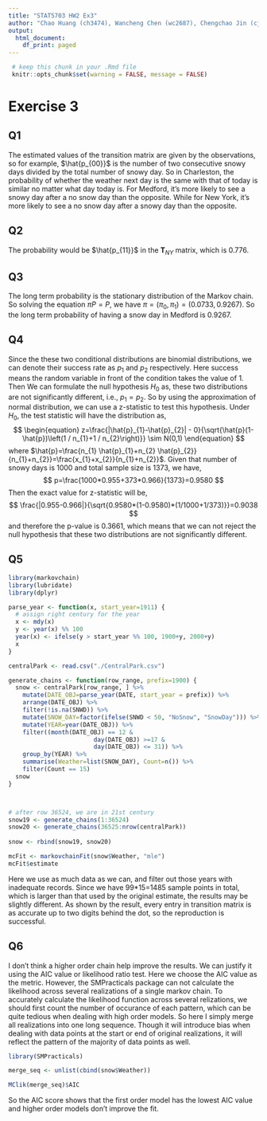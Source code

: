 ```yaml
---
title: "STAT5703 HW2 Ex3"
author: "Chao Huang (ch3474), Wancheng Chen (wc2687), Chengchao Jin (cj2628)"
output:
  html_document:
    df_print: paged
---
```


```r
 # keep this chunk in your .Rmd file
 knitr::opts_chunk$set(warning = FALSE, message = FALSE)
```

# Exercise 3

## Q1

The estimated values of the transition matrix are given by the observations, so for example, $\hat{p_{00}}$ is the number of two consecutive snowy days divided by the total number of snowy day. So in Charleston, the probability of whether the weather next day is the same with that of today is similar no matter what day today is. For Medford, it's more likely to see a snowy day after a no snow day than the opposite. While for New York, it's more likely to see a no snow day after a snowy day than the opposite.

## Q2

The probability would be $\hat{p_{11}}$ in the $\mathbf{T}_{NY}$ matrix, which is 0.776.


## Q3

The long term probability is the stationary distribution of the Markov chain. So solving the equation $\pi P=P$, we have $\pi=(\pi_0,\pi_1)=(0.0733, 0.9267)$. So the long term probability of having a snow day in Medford is 0.9267.


## Q4

Since the these two conditional distributions are binomial distributions, we can denote their success rate as $p_1$ and $p_2$ respectively. Here success means the random variable in front of the condition takes the value of 1. Then We can formulate the null hypothesis $H_0$ as, these two distributions are not significantly different, i.e., $p_1=p_2$. So by using the approximation of normal distribution, we can use a z-statistic to test this hypothesis. Under $H_0$, the test statistic will have the distribution as,
$$
\begin{equation}
z=\frac{|\hat{p}_{1}-\hat{p}_{2}| - 0}{\sqrt{\hat{p}(1-\hat{p})\left(1 / n_{1}+1 / n_{2}\right)}} \sim N(0,1)
\end{equation}
$$
where $\hat{p}=\frac{n_{1} \hat{p}_{1}+n_{2} \hat{p}_{2}}{n_{1}+n_{2}}=\frac{x_{1}+x_{2}}{n_{1}+n_{2}}$. Given that number of snowy days is 1000 and total sample size is 1373, we have,
$$
p=\frac{1000*0.955+373*0.966}{1373}=0.9580
$$
Then the exact value for z-statistic will be,
$$
\frac{|0.955-0.966|}{\sqrt{0.9580*(1-0.9580)*(1/1000+1/373)}}=0.9038
$$
and therefore the p-value is 0.3661, which means that we can not reject the null hypothesis that these two distributions are not significantly different.  

## Q5

```r
library(markovchain)
library(lubridate)
library(dplyr)
```


```r

parse_year <- function(x, start_year=1911) {
  # assign right century for the year
  x <- mdy(x)
  y <- year(x) %% 100
  year(x) <- ifelse(y > start_year %% 100, 1900+y, 2000+y)
  x
}

centralPark <- read.csv("./CentralPark.csv")

generate_chains <- function(row_range, prefix=1900) {
  snow <- centralPark[row_range, ] %>% 
    mutate(DATE_OBJ=parse_year(DATE, start_year = prefix)) %>% 
    arrange(DATE_OBJ) %>% 
    filter(!is.na(SNWD)) %>% 
    mutate(SNOW_DAY=factor(ifelse(SNWD < 50, "NoSnow", "SnowDay"))) %>% 
    mutate(YEAR=year(DATE_OBJ)) %>% 
    filter((month(DATE_OBJ) == 12 & 
                        day(DATE_OBJ) >=17 & 
                        day(DATE_OBJ) <= 31)) %>% 
    group_by(YEAR) %>% 
    summarise(Weather=list(SNOW_DAY), Count=n()) %>% 
    filter(Count == 15)
  snow
}



# after row 36524, we are in 21st century
snow19 <- generate_chains(1:36524)
snow20 <- generate_chains(36525:nrow(centralPark))
  
snow <- rbind(snow19, snow20)
```

```r
mcFit <- markovchainFit(snow$Weather, "mle")
mcFit$estimate
```

Here we use as much data as we can, and filter out those years with inadequate records. Since we have 99*15=1485 sample points in total, which is larger than that used by the original estimate, the results may be slightly different. As shown by the result, every entry in transition matrix is as accurate up to two digits behind the dot, so the reproduction is successful.

## Q6

I don't think a higher order chain help improve the results. We can justify it using the AIC value or likelihood ratio test. Here we choose the AIC value as the metric. However, the SMPracticals package can not calculate the likelihood across several realizations of a single markov chain. To accurately calculate the likelihood function across several relizations, we should first count the number of occurance of each pattern, which can be quite tedious when dealing with high order models. So here I simply merge all realizations into one long sequence. Though it will introduce bias when dealing with data points at the start or end of original realizations, it will reflect the pattern of the majority of data points as well.


```r
library(SMPracticals)

merge_seq <- unlist(cbind(snow$Weather))

MClik(merge_seq)$AIC
```

So the AIC score shows that the first order model has the lowest AIC value and higher order models don't improve the fit.
